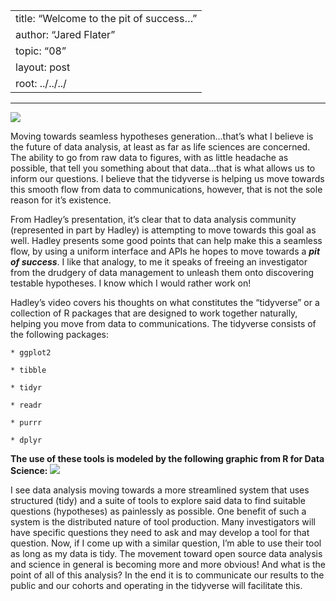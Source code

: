 --
title: "Welcome to the pit of success..."
author: "Jared Flater"
topic: "08"
layout: post
root: ../../../
---
---
![](images/skeleton_tidying_jf.gif)

Moving towards seamless hypotheses generation...that's what I believe is the future of data analysis,
at least as far as life sciences are concerned. The ability to go from raw data to figures, 
with as little headache as possible, that tell you something about that data...that is what allows us to 
inform our questions. I believe that the tidyverse is helping us move towards this smooth flow from data
to communications, however, that is not the sole reason for it's existence. 

From Hadley's presentation, it's clear that to data analysis community (represented in part by Hadley) is 
attempting to move towards this goal as well. Hadley presents some good points that can help make this a 
seamless flow, by using a uniform interface and APIs he hopes to move towards a ***pit of success***. I 
like that analogy, to me it speaks of freeing an investigator from the drudgery of data management to 
unleash them onto discovering testable hypotheses. I know which I would rather work on!

Hadley's video covers his thoughts on what constitutes the "tidyverse" or a collection of R packages
that are designed to work together naturally, helping you move from data to communications. 
The tidyverse consists of the following packages:

    * ggplot2
    
    * tibble
    
    * tidyr
    
    * readr
    
    * purrr
    
    * dplyr
  
**The use of these tools is modeled by the following graphic from R for Data Science:**
![](images/data_science_jf.png)

I see data analysis moving towards a more streamlined system that uses structured (tidy) and a suite 
of tools to explore said data to find suitable questions (hypotheses) as painlessly as possible. One 
benefit of such a system is the distributed nature of tool production. Many investigators will have 
specific questions they need to ask and may develop a tool for that question. Now, if I come up with 
a similar question, I'm able to use their tool as long as my data is tidy. The movement toward open 
source data analysis and science in general is becoming more and more obvious! And what is the point
of all of this analysis? In the end it is to communicate our results to the public and our cohorts and
operating in the tidyverse will facilitate this. 